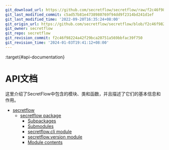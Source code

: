 ```yaml
---
git_download_url: https://github.com/secretflow/secretflow/raw/f2c46f98224a42f29bca20751a569bbfac39f750/docs/api/index.rst
git_last_modified_commit: c5ad57b81e4738980769f94dd9f2314bd241d1ef
git_last_modified_time: '2022-09-20T16:35:24+08:00'
git_origin_url: https://github.com/secretflow/secretflow/blob/f2c46f98224a42f29bca20751a569bbfac39f750/docs/api/index.rst
git_owner: secretflow
git_repo: secretflow
git_revision_commit: f2c46f98224a42f29bca20751a569bbfac39f750
git_revision_time: '2024-01-03T19:41:12+08:00'
---
```


:target{#api-documentation}

# <Target id="api" />API文档

这里介绍了SecretFlow中包含的模块、类和函数，并且描述了它们的基本信息和作用。

<TableOfContents>


  - [secretflow](../source/modules.mdx)
    - [secretflow package](../source/secretflow.mdx)
      - [Subpackages](../source/secretflow.mdx#subpackages)
      - [Submodules](../source/secretflow.mdx#submodules)
      - [secretflow.cli module](../source/secretflow.mdx#module-secretflow.cli)
      - [secretflow.version module](../source/secretflow.mdx#module-secretflow.version)
      - [Module contents](../source/secretflow.mdx#module-secretflow)
</TableOfContents>
